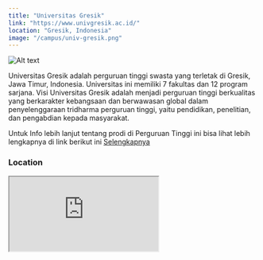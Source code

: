 ```yaml
---
title: "Universitas Gresik"
link: "https://www.univgresik.ac.id/"
location: "Gresik, Indonesia"
image: "/campus/univ-gresik.png"
---
```


![Alt text](https://brainpersonalities.com/wp-content/uploads/2021/11/edite-768x360.png "title")

Universitas Gresik adalah perguruan tinggi swasta yang terletak di Gresik, Jawa Timur, Indonesia. Universitas ini memiliki 7 fakultas dan 12 program sarjana. Visi Universitas Gresik adalah menjadi perguruan tinggi berkualitas yang berkarakter kebangsaan dan berwawasan global dalam penyelenggaraan tridharma perguruan tinggi, yaitu pendidikan, penelitian, dan pengabdian kepada masyarakat.

Untuk Info lebih lanjut tentang prodi di Perguruan Tinggi ini bisa lihat lebih lengkapnya di link berikut ini [Selengkapnya](https://www.univgresik.ac.id/)

### Location
<iframe src="https://www.google.com/maps/embed?pb=!1m18!1m12!1m3!1d3958.639621783811!2d112.65065417507031!3d-7.167592170330873!2m3!1f0!2f0!3f0!3m2!1i1024!2i768!4f13.1!3m3!1m2!1s0x2dd8004662a078c7%3A0x13e0fc4884f2c8d4!2sUniversitas%20Gresik!5e0!3m2!1sid!2sid!4v1706077429660!5m2!1sid!2sid" className="w-full h-96 mb-32" loading="lazy" referrerpolicy="no-referrer-when-downgrade"></iframe>